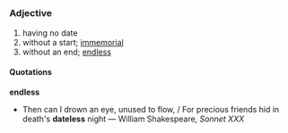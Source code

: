 =={{en}}==
===Adjective===
#having no date
#without a start; [[immemorial]]
#without an end; [[endless]]

====Quotations====
'''endless'''
* Then can I drown an eye, unused to flow, / For precious friends hid in death's '''dateless''' night &mdash; William Shakespeare, ''Sonnet XXX''